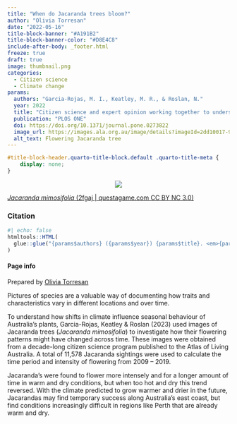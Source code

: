 ```yaml
---
title: "When do Jacaranda trees bloom?"
author: "Olivia Torresan"
date: "2022-05-16"
title-block-banner: "#A191B2"
title-block-banner-color: "#D8E4C8"
include-after-body: _footer.html
freeze: true
draft: true
image: thumbnail.png
categories:
  - Citizen science
  - Climate change
params:
  authors: "Garcia-Rojas, M. I., Keatley, M. R., & Roslan, N."
  year: 2022
  title: "Citizen science and expert opinion working together to understand the impacts of climate change"
  publication: "PLOS ONE"
  doi: https://doi.org/10.1371/journal.pone.0273822
  image_url: https://images.ala.org.au/image/details?imageId=2dd10017-9042-4e9c-8980-b4e578101f81
  alt_text: Flowering Jacaranda tree
---
```


<!-- remove metadata section -->

```css
#title-block-header.quarto-title-block.default .quarto-title-meta {
    display: none;
}
```


<!-- Side panel -->

:::{.column-page}

:::{.paper-side-column}

<center>
:::{.col-image layout-ncol=1 style="margin-left: auto; margin-right: auto;"}
<!-- add image url -->
<img src="https://ala-images.s3.ap-southeast-2.amazonaws.com/store/1/8/f/1/2dd10017-9042-4e9c-8980-b4e578101f81/original" class="rounded"/></img>
:::
</center>

::: figure-caption
<!-- edit caption -->
[*Jacaranda mimosifolia* (2fgaj | questagame.com CC BY NC 3.0)](https://images.ala.org.au/image/details?imageId=2dd10017-9042-4e9c-8980-b4e578101f81)
:::

### Citation
```r
#| echo: false
htmltools::HTML(
  glue::glue("{params$authors} ({params$year}) {params$title}. <em>{params$publication}</em> <a href='{params$doi}' target='_blank'>{params$doi}</a>")
)
```


#### Page info
Prepared by 
[Olivia Torresan](https://labs.ala.org.au/people/Torresan_Olivia/)
:::


<!-- Main panel description -->

::: {.paper-main-column}
Pictures of species are a valuable way of documenting how traits and characteristics vary in different locations and over time.

To understand how shifts in climate influence seasonal behaviour of Australia’s plants, Garcia-Rojas, Keatley & Roslan (2023) used images of Jacaranda trees (*Jacaranda mimosifolia*) to investigate how their flowering patterns might have changed across time. These images were obtained from a decade-long citizen science program published to the Atlas of Living Australia. A total of 11,578 Jacaranda sightings were used to calculate the time period and intensity of flowering from 2009 – 2019.

Jacaranda’s were found to flower more intensely and for a longer amount of time in warm and dry conditions, but when too hot and dry this trend reversed. With the climate predicted to grow warmer and drier in the future, Jacarandas may find temporary success along Australia’s east coast, but find conditions increasingly difficult in regions like Perth that are already warm and dry.
:::

:::


